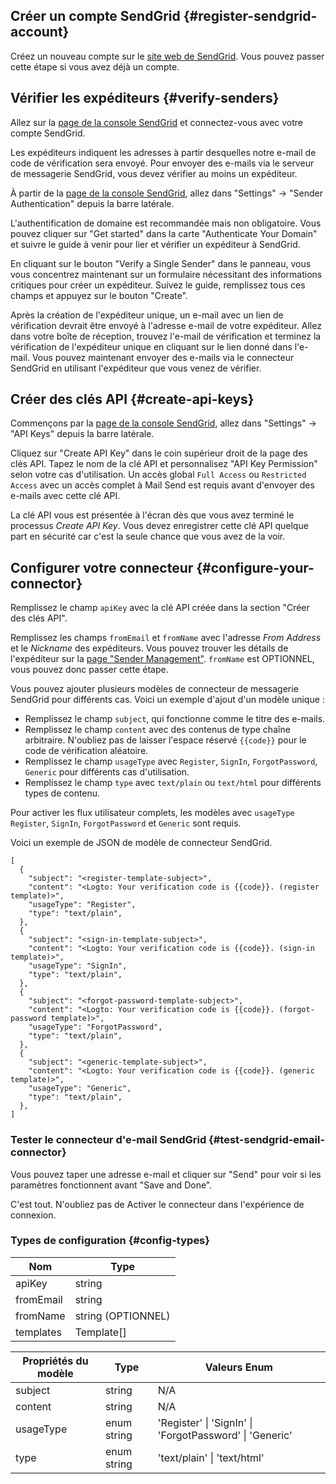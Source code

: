 ## Créer un compte SendGrid \{#register-sendgrid-account}

Créez un nouveau compte sur le [site web de SendGrid](https://app.sendgrid.com/). Vous pouvez passer cette étape si vous avez déjà un compte.

## Vérifier les expéditeurs \{#verify-senders}

Allez sur la [page de la console SendGrid](https://app.sendgrid.com/) et connectez-vous avec votre compte SendGrid.

Les expéditeurs indiquent les adresses à partir desquelles notre e-mail de code de vérification sera envoyé. Pour envoyer des e-mails via le serveur de messagerie SendGrid, vous devez vérifier au moins un expéditeur.

À partir de la [page de la console SendGrid](https://app.sendgrid.com/), allez dans "Settings" -> "Sender Authentication" depuis la barre latérale.

L'authentification de domaine est recommandée mais non obligatoire. Vous pouvez cliquer sur "Get started" dans la carte "Authenticate Your Domain" et suivre le guide à venir pour lier et vérifier un expéditeur à SendGrid.

En cliquant sur le bouton "Verify a Single Sender" dans le panneau, vous vous concentrez maintenant sur un formulaire nécessitant des informations critiques pour créer un expéditeur. Suivez le guide, remplissez tous ces champs et appuyez sur le bouton "Create".

Après la création de l'expéditeur unique, un e-mail avec un lien de vérification devrait être envoyé à l'adresse e-mail de votre expéditeur. Allez dans votre boîte de réception, trouvez l'e-mail de vérification et terminez la vérification de l'expéditeur unique en cliquant sur le lien donné dans l'e-mail. Vous pouvez maintenant envoyer des e-mails via le connecteur SendGrid en utilisant l'expéditeur que vous venez de vérifier.

## Créer des clés API \{#create-api-keys}

Commençons par la [page de la console SendGrid](https://app.sendgrid.com/), allez dans "Settings" -> "API Keys" depuis la barre latérale.

Cliquez sur "Create API Key" dans le coin supérieur droit de la page des clés API. Tapez le nom de la clé API et personnalisez "API Key Permission" selon votre cas d'utilisation. Un accès global `Full Access` ou `Restricted Access` avec un accès complet à Mail Send est requis avant d'envoyer des e-mails avec cette clé API.

La clé API vous est présentée à l'écran dès que vous avez terminé le processus _Create API Key_. Vous devez enregistrer cette clé API quelque part en sécurité car c'est la seule chance que vous avez de la voir.

## Configurer votre connecteur \{#configure-your-connector}

Remplissez le champ `apiKey` avec la clé API créée dans la section "Créer des clés API".

Remplissez les champs `fromEmail` et `fromName` avec l'adresse _From Address_ et le _Nickname_ des expéditeurs. Vous pouvez trouver les détails de l'expéditeur sur la [page "Sender Management"](https://mc.sendgrid.com/senders). `fromName` est OPTIONNEL, vous pouvez donc passer cette étape.

Vous pouvez ajouter plusieurs modèles de connecteur de messagerie SendGrid pour différents cas. Voici un exemple d'ajout d'un modèle unique :

- Remplissez le champ `subject`, qui fonctionne comme le titre des e-mails.
- Remplissez le champ `content` avec des contenus de type chaîne arbitraire. N'oubliez pas de laisser l'espace réservé `{{code}}` pour le code de vérification aléatoire.
- Remplissez le champ `usageType` avec `Register`, `SignIn`, `ForgotPassword`, `Generic` pour différents cas d'utilisation.
- Remplissez le champ `type` avec `text/plain` ou `text/html` pour différents types de contenu.

Pour activer les flux utilisateur complets, les modèles avec `usageType` `Register`, `SignIn`, `ForgotPassword` et `Generic` sont requis.

Voici un exemple de JSON de modèle de connecteur SendGrid.

```jsonc
[
  {
    "subject": "<register-template-subject>",
    "content": "<Logto: Your verification code is {{code}}. (register template)>",
    "usageType": "Register",
    "type": "text/plain",
  },
  {
    "subject": "<sign-in-template-subject>",
    "content": "<Logto: Your verification code is {{code}}. (sign-in template)>",
    "usageType": "SignIn",
    "type": "text/plain",
  },
  {
    "subject": "<forgot-password-template-subject>",
    "content": "<Logto: Your verification code is {{code}}. (forgot-password template)>",
    "usageType": "ForgotPassword",
    "type": "text/plain",
  },
  {
    "subject": "<generic-template-subject>",
    "content": "<Logto: Your verification code is {{code}}. (generic template)>",
    "usageType": "Generic",
    "type": "text/plain",
  },
]
```

### Tester le connecteur d'e-mail SendGrid \{#test-sendgrid-email-connector}

Vous pouvez taper une adresse e-mail et cliquer sur "Send" pour voir si les paramètres fonctionnent avant "Save and Done".

C'est tout. N'oubliez pas de <MainSiteUrl href="/connectors/email-connectors/#enable-email-sign-up-or-sign-in">Activer le connecteur dans l'expérience de connexion</MainSiteUrl>.

### Types de configuration \{#config-types}

| Nom       | Type               |
| --------- | ------------------ |
| apiKey    | string             |
| fromEmail | string             |
| fromName  | string (OPTIONNEL) |
| templates | Template[]         |

| Propriétés du modèle | Type        | Valeurs Enum                                            |
| -------------------- | ----------- | ------------------------------------------------------- |
| subject              | string      | N/A                                                     |
| content              | string      | N/A                                                     |
| usageType            | enum string | 'Register' \| 'SignIn' \| 'ForgotPassword' \| 'Generic' |
| type                 | enum string | 'text/plain' \| 'text/html'                             |
